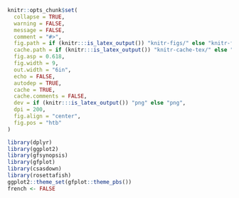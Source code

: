 ```r
knitr::opts_chunk$set(
  collapse = TRUE,
  warning = FALSE,
  message = FALSE,
  comment = "#>",
  fig.path = if (knitr:::is_latex_output()) "knitr-figs/" else "knitr-figs-docx/",
  cache.path = if (knitr:::is_latex_output()) "knitr-cache-tex/" else "knitr-cache-docx/",
  fig.asp = 0.618,
  fig.width = 9,
  out.width = "6in",
  echo = FALSE,
  autodep = TRUE,
  cache = TRUE,
  cache.comments = FALSE,
  dev = if (knitr:::is_latex_output()) "png" else "png",
  dpi = 200,
  fig.align = "center",
  fig.pos = "htb"
)
```

```r
library(dplyr)
library(ggplot2)
library(gfsynopsis)
library(gfplot)
library(csasdown)
library(rosettafish)
ggplot2::theme_set(gfplot::theme_pbs())
french <- FALSE
```
